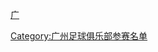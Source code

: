{{Football squad with logo
 | name      = 2001年广州吉利名单
 | bgcolor   = #E70014
 | textcolor = #FFFFFF
 | teamname  = 广州吉利
 | seasontitle=[[2001年中国足球甲B联赛|<span style="color: #FFFFFF;">2001年</span>]][[中国足球甲B联赛|<span style="color: #FFFFFF;">甲B联赛</span>]]第四名
 | teamlogo  = 
 | p1=[[田野 (足球运动员)|田野]]
 | p2=[[吕建军]]
 | p3=[[叶志彬]]
 | p4=[[陈耀华]]
 | p5=[[冯民智]]
 | p6=[[霍日宁]]
 | p7=[[袁俊晖]]
 | p8=[[黎梓菲]]        
 | p9=[[温小明]]
 | p10=[[温志军]]
 | p11=[[周文栋]]
 | p12=[[刘醒]]
 | p13=[[黄海滨]]
 | p14=[[马卓钧]]
 | p15=[[郭浩]]
 | p16=[[梁剑锋]]
 | p17=[[帕特里克·卡塔拉伊|卡塔拉伊]]
 | p18=[[郑聪]]
 | p19=[[包文 (足球运动员)|包文]]
 | p20=[[刘轶冰]]   
 | p21=[[刘家前]]
 | p22=[[莱昂纳多·哈拉|哈拉]]
 | p23=[[李建强 (足球运动员)|李建强]]
 | p24=[[张云涛]]
 | p26=[[路易斯·艾尔弗雷多·拉米雷斯|拉米雷斯]]
 | p28=[[贝丁·图穆|图穆]]
 | manager=[[刘康]](1-15轮)、[[周穗安]](16-22轮)
}}
<noinclude>
{{DEFAULTSORT:Guangzhou Apollo Squad 2001}}
[[Category:广州足球俱乐部参赛名单]]
[[category:广州足球俱乐部球员|广]]
</noinclude>